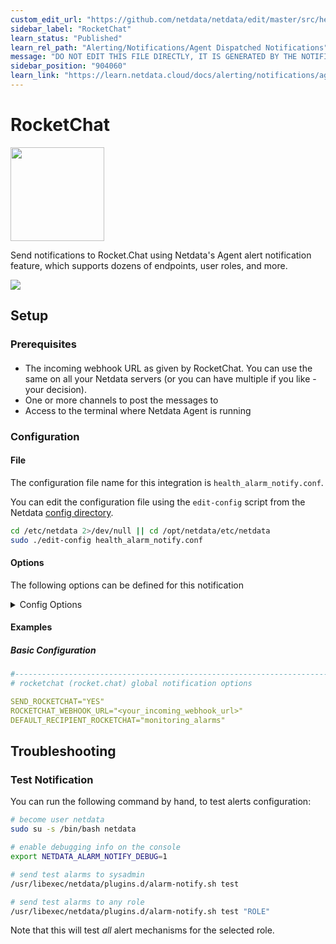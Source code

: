 ```yaml
---
custom_edit_url: "https://github.com/netdata/netdata/edit/master/src/health/notifications/rocketchat/metadata.yaml"
sidebar_label: "RocketChat"
learn_status: "Published"
learn_rel_path: "Alerting/Notifications/Agent Dispatched Notifications"
message: "DO NOT EDIT THIS FILE DIRECTLY, IT IS GENERATED BY THE NOTIFICATION'S metadata.yaml FILE"
sidebar_position: "904060"
learn_link: "https://learn.netdata.cloud/docs/alerting/notifications/agent-dispatched-notifications/rocketchat"
---
```



# RocketChat


<img src="https://netdata.cloud/img/rocketchat.png" width="150"/>


Send notifications to Rocket.Chat using Netdata's Agent alert notification feature, which supports dozens of endpoints, user roles, and more.



<img src="https://img.shields.io/badge/maintained%20by-Netdata-%2300ab44" />

## Setup

### Prerequisites

#### 

- The incoming webhook URL as given by RocketChat. You can use the same on all your Netdata servers (or you can have multiple if you like - your decision).
- One or more channels to post the messages to
- Access to the terminal where Netdata Agent is running



### Configuration

#### File

The configuration file name for this integration is `health_alarm_notify.conf`.


You can edit the configuration file using the `edit-config` script from the
Netdata [config directory](/docs/netdata-agent/configuration#the-netdata-config-directory).

```bash
cd /etc/netdata 2>/dev/null || cd /opt/netdata/etc/netdata
sudo ./edit-config health_alarm_notify.conf
```
#### Options

The following options can be defined for this notification

<details><summary>Config Options</summary>

| Name | Description | Default | Required |
|:----|:-----------|:-------|:--------:|
| SEND_ROCKETCHAT | Set `SEND_ROCKETCHAT` to `YES` | YES | yes |
| ROCKETCHAT_WEBHOOK_URL | set `ROCKETCHAT_WEBHOOK_URL` to your webhook URL. |  | yes |
| DEFAULT_RECIPIENT_ROCKETCHAT | Set `DEFAULT_RECIPIENT_ROCKETCHAT` to the channel you want the alert notifications to be sent to. You can define multiple channels like this: `alerts` `systems`. |  | yes |

##### DEFAULT_RECIPIENT_ROCKETCHAT

All roles will default to this variable if left unconfigured.

The `DEFAULT_RECIPIENT_ROCKETCHAT` can be edited in the following entries at the bottom of the same file:
```conf
role_recipients_rocketchat[sysadmin]="systems"
role_recipients_rocketchat[domainadmin]="domains"
role_recipients_rocketchat[dba]="databases systems"
role_recipients_rocketchat[webmaster]="marketing development"
role_recipients_rocketchat[proxyadmin]="proxy_admin"
role_recipients_rocketchat[sitemgr]="sites"
```


</details>

#### Examples

##### Basic Configuration



```yaml
#------------------------------------------------------------------------------
# rocketchat (rocket.chat) global notification options

SEND_ROCKETCHAT="YES"
ROCKETCHAT_WEBHOOK_URL="<your_incoming_webhook_url>"
DEFAULT_RECIPIENT_ROCKETCHAT="monitoring_alarms"

```


## Troubleshooting

### Test Notification

You can run the following command by hand, to test alerts configuration:

```bash
# become user netdata
sudo su -s /bin/bash netdata

# enable debugging info on the console
export NETDATA_ALARM_NOTIFY_DEBUG=1

# send test alarms to sysadmin
/usr/libexec/netdata/plugins.d/alarm-notify.sh test

# send test alarms to any role
/usr/libexec/netdata/plugins.d/alarm-notify.sh test "ROLE"
```

Note that this will test _all_ alert mechanisms for the selected role.


